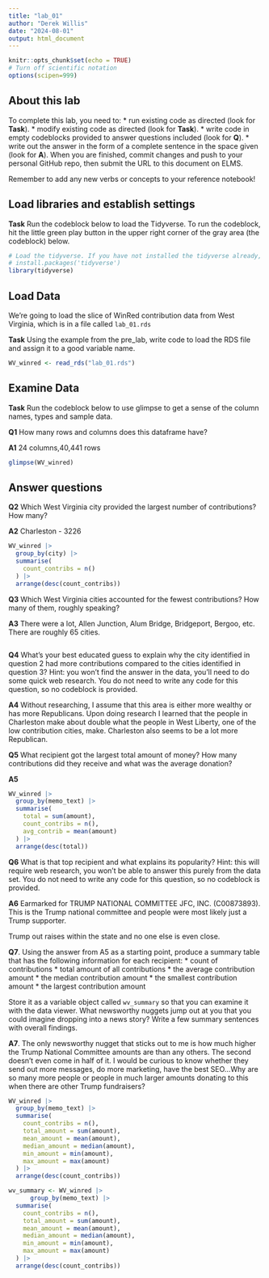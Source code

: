 ```yaml
---
title: "lab_01"
author: "Derek Willis"
date: "2024-08-01"
output: html_document
---
```


```r
knitr::opts_chunk$set(echo = TRUE)
# Turn off scientific notation
options(scipen=999)
```

## About this lab

To complete this lab, you need to: \* run existing code as directed (look for **Task**). \* modify existing code as directed (look for **Task**). \* write code in empty codeblocks provided to answer questions included (look for **Q**). \* write out the answer in the form of a complete sentence in the space given (look for **A**). When you are finished, commit changes and push to your personal GitHub repo, then submit the URL to this document on ELMS.

Remember to add any new verbs or concepts to your reference notebook!

## Load libraries and establish settings

**Task** Run the codeblock below to load the Tidyverse. To run the codeblock, hit the little green play button in the upper right corner of the gray area (the codeblock) below.

```r
# Load the tidyverse. If you have not installed the tidyverse already, remove the # from the next line and run it first.  
# install.packages('tidyverse')
library(tidyverse)
```

## Load Data

We're going to load the slice of WinRed contribution data from West Virginia, which is in a file called `lab_01.rds`

**Task** Using the example from the pre_lab, write code to load the RDS file and assign it to a good variable name.

```r
WV_winred <- read_rds("lab_01.rds")
```

## Examine Data

**Task** Run the codeblock below to use glimpse to get a sense of the column names, types and sample data.

**Q1** How many rows and columns does this dataframe have?


**A1**
24 columns,40,441 rows 
```r
glimpse(WV_winred)

```

## Answer questions

**Q2** Which West Virginia city provided the largest number of contributions? How many?

**A2**
Charleston - 3226


```r
WV_winred |>
  group_by(city) |>
  summarise(
    count_contribs = n()
  ) |>
  arrange(desc(count_contribs))
```

**Q3** Which West Virginia cities accounted for the fewest contributions? How many of them, roughly speaking?

**A3**
There were a lot, Allen Junction, Alum Bridge, Bridgeport, Bergoo, etc. There are roughly 65 cities.

```r
```

**Q4** What's your best educated guess to explain why the city identified in question 2 had more contributions compared to the cities identified in question 3? Hint: you won't find the answer in the data, you'll need to do some quick web research. You do not need to write any code for this question, so no codeblock is provided.

**A4**
Without researching, I assume that this area is either more wealthy or has more Republicans. Upon doing research I learned that the people in Charleston make about double what the people in West Liberty, one of the low contribution cities, make. Charleston also seems to be a lot more Republican. 

**Q5** What recipient got the largest total amount of money? How many contributions did they receive and what was the average donation?

**A5**

```r
WV_winred |>
  group_by(memo_text) |>
  summarise(
    total = sum(amount),
    count_contribs = n(),
    avg_contrib = mean(amount)
  ) |>
  arrange(desc(total))

```

**Q6** What is that top recipient and what explains its popularity? Hint: this will require web research, you won't be able to answer this purely from the data set. You do not need to write any code for this question, so no codeblock is provided.

**A6**
Earmarked for TRUMP NATIONAL COMMITTEE JFC, INC. (C00873893). This is the Trump national committee and people were most likely just a Trump supporter. 

Trump out raises within the state and no one else is even close. 

**Q7**. Using the answer from A5 as a starting point, produce a summary table that has the following information for each recipient: \* count of contributions \* total amount of all contributions \* the average contribution amount \* the median contribution amount \* the smallest contribution amount \* the largest contribution amount

Store it as a variable object called `wv_summary` so that you can examine it with the data viewer. What newsworthy nuggets jump out at you that you could imagine dropping into a news story? Write a few summary sentences with overall findings.

**A7**.
The only newsworthy nugget that sticks out to me is how much higher the Trump National Committee amounts are than any others. The second doesn't even come in half of it. I would be curious to know whether they send out more messages, do more marketing, have the best SEO...Why are so many more people or people in much larger amounts donating to this when there are other Trump fundraisers?

```r
WV_winred |>
  group_by(memo_text) |>
  summarise(
    count_contribs = n(),
    total_amount = sum(amount),
    mean_amount = mean(amount),
    median_amount = median(amount),
    min_amount = min(amount),
    max_amount = max(amount)
  ) |>
  arrange(desc(count_contribs))
```
```r
wv_summary <- WV_winred |>
      group_by(memo_text) |>
  summarise(
    count_contribs = n(),
    total_amount = sum(amount),
    mean_amount = mean(amount),
    median_amount = median(amount),
    min_amount = min(amount),
    max_amount = max(amount)
  ) |>
  arrange(desc(count_contribs))
```
